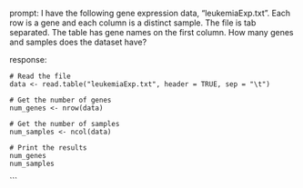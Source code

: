 prompt:
I have the following gene expression data, "leukemiaExp.txt". Each row is a gene and each column is a distinct sample. The file is tab separated. The table has gene names on the first column. How many genes and samples does the dataset have?

response:
```
# Read the file
data <- read.table("leukemiaExp.txt", header = TRUE, sep = "\t")

# Get the number of genes
num_genes <- nrow(data)

# Get the number of samples
num_samples <- ncol(data)

# Print the results
num_genes
num_samples
```
```
